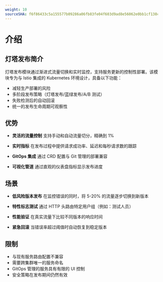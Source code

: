 ```yaml
---
weight: 10
sourceSHA: f6f86433c5a155577b09286a06fb83fe04f603d9ad8e56062e0bb1cf138c88ee
---
```


# 介绍

## 灯塔发布简介

灯塔发布模块通过渐进式流量切换和实时监控，支持服务更新的控制性部署。该模块专为与 Istio 集成的 Kubernetes 环境设计，具备以下功能：

- 减轻生产部署的风险
- 多阶段发布策略（灯塔发布/蓝绿发布/A/B 测试）
- 失败检测后的自动回滚
- 统一的发布生命周期可观察性

## 优势

- ​**灵活的流量控制**
  支持手动和自动流量切分，精确到 1%

- ​**实时指标**
  在发布过程中提供请求成功率、延迟和每秒请求数的跟踪

- ​**GitOps 集成**
  通过 CRD 配置与 Git 管理的部署兼容

- ​**可视化管道**
  通过直观的仪表盘指标显示发布进度

## 场景

- ​**低风险版本发布**
  在监控错误的同时，将 5-20% 的流量逐步切换到新版本

- ​**特性标志测试**
  通过 HTTP 头路由特定用户组（例如：测试人员）

- ​**性能验证**
  在真实流量下比较不同版本的响应时间

- ​**紧急回滚**
  当错误率超过阈值时自动恢复到稳定版本

## 限制

- 与现有服务路由配置不兼容
- 需要跨集群唯一的服务命名
- GitOps 管理的服务具有有限的 UI 控制
- 安全策略在发布期间仍然有效
